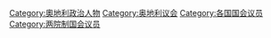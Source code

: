 [[Category:奧地利政治人物|Category:奧地利政治人物]]
[[Category:奥地利议会|Category:奥地利议会]]
[[Category:各国国会议员|Category:各国国会议员]]
[[Category:两院制国会议员|Category:两院制国会议员]]
